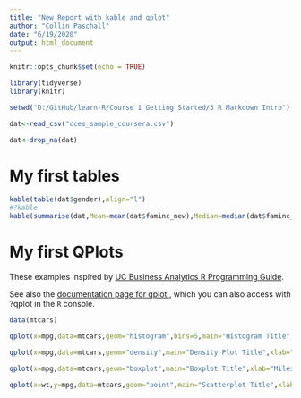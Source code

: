 ```yaml
---
title: "New Report with kable and qplot"
author: "Collin Paschall"
date: "6/19/2020"
output: html_document
---
```


```r
knitr::opts_chunk$set(echo = TRUE)

library(tidyverse)
library(knitr)

setwd("D:/GitHub/learn-R/Course 1 Getting Started/3 R Markdown Intro")

dat<-read_csv("cces_sample_coursera.csv")

dat<-drop_na(dat)

```

# My first tables

```r
kable(table(dat$gender),align="l")
#?kable
kable(summarise(dat,Mean=mean(dat$faminc_new),Median=median(dat$faminc_new)),align="l",label="Summary Statistics for Family Income")
```

# My first QPlots

These examples inspired by [UC Business Analytics R Programming Guide](https://uc-r.github.io/quickplots).

See also the [documentation page for qplot.](https://ggplot2.tidyverse.org/reference/qplot.html), which you can also access with ?qplot in the `R` console.

```r
data(mtcars)

qplot(x=mpg,data=mtcars,geom="histogram",bins=5,main="Histogram Title",xlab="Miles Per Gallon")

qplot(x=mpg,data=mtcars,geom="density",main="Density Plot Title",xlab="Miles Per Gallon")

qplot(x=mpg,data=mtcars,geom="boxplot",main="Boxplot Title",xlab="Miles Per Gallon")

qplot(x=wt,y=mpg,data=mtcars,geom="point",main="Scatterplot Title",xlab="Weight",ylab="Miles Per Gallon")
```


